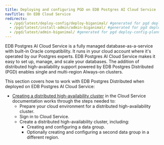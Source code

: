 ```yaml
---
title: Deploying and configuring PGD on EDB Postgres AI Cloud Service
navTitle: On EDB Cloud Service
redirects:
  - /pgd/latest/deploy-config/deploy-biganimal/ #generated for pgd deploy-config-planning reorg
  - /pgd/latest/install-admin/admin-biganimal/ #generated for pgd deploy-config-planning reorg 
  - /pgd/latest/admin-biganimal/ #generated for pgd deploy-config-planning reorg 
---
```


EDB Postgres AI Cloud Service is a fully managed database-as-a-service with built-in Oracle compatibility. It runs in your cloud account where it's operated by our Postgres experts. EDB Postgres AI Cloud Service makes it easy to set up, manage, and scale your databases. The addition of distributed high-availability support powered by EDB Postgres Distributed (PGD) enables single and multi-region Always-on clusters.

This section covers how to work with EDB Postgres Distributed when deployed on EDB Postgres AI Cloud Service:

- [Creating a distributed high-availability cluster](/edb-postgres-ai/cloud-service/getting_started/creating_cluster/creating_a_dha_cluster/) in the Cloud Service documentation works through the steps needed to:
  - Prepare your cloud environment for a distributed high-availability cluster.
  - Sign in to Cloud Service.
  - Create a distributed high-availability cluster, including:
      - Creating and configuring a data group.
      - Optionally creating and configuring a second data group in a different region.
